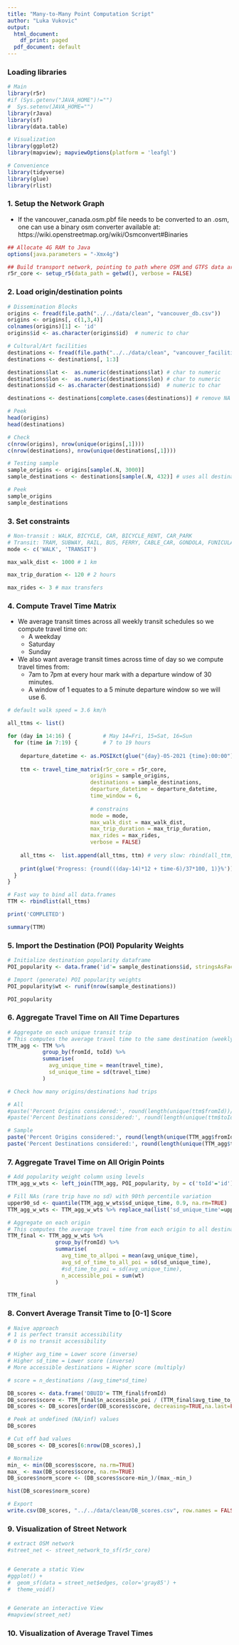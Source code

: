 ```yaml
---
title: "Many-to-Many Point Computation Script"
author: "Luka Vukovic"
output:
  html_document:
    df_print: paged
  pdf_document: default
---
```


### Loading libraries
```r

# Main
library(r5r)
#if (Sys.getenv("JAVA_HOME")!="")
#  Sys.setenv(JAVA_HOME="")
library(rJava)
library(sf)
library(data.table)

# Visualization
library(ggplot2)
library(mapview); mapviewOptions(platform = 'leafgl')

# Convenience
library(tidyverse)
library(glue)
library(rlist)

```


### 1. Setup the Network Graph

- If the vancouver_canada.osm.pbf file needs to be converted to an .osm, one can use a binary osm converter available at: https://wiki.openstreetmap.org/wiki/Osmconvert#Binaries

```r
## Allocate 4G RAM to Java
options(java.parameters = "-Xmx4g")

## Build transport network, pointing to path where OSM and GTFS data are located
r5r_core <- setup_r5(data_path = getwd(), verbose = FALSE)
```


### 2. Load origin/destination points

```r

# Dissemination Blocks
origins <- fread(file.path("../../data/clean", "vancouver_db.csv"))
origins <- origins[, c(1,3,4)]
colnames(origins)[1] <- 'id'
origins$id <- as.character(origins$id)  # numeric to char

# Cultural/Art facilities
destinations <- fread(file.path("../../data/clean", "vancouver_facilities_2.csv"))
destinations <- destinations[, 1:3]

destinations$lat <-  as.numeric(destinations$lat) # char to numeric
destinations$lon <-  as.numeric(destinations$lon) # char to numeric
destinations$id <- as.character(destinations$id)  # numeric to char

destinations <- destinations[complete.cases(destinations)] # remove NA rows

# Peek
head(origins)
head(destinations)

# Check
c(nrow(origins), nrow(unique(origins[,1])))
c(nrow(destinations), nrow(unique(destinations[,1])))
```

```r
# Testing sample
sample_origins <- origins[sample(.N, 3000)]
sample_destinations <- destinations[sample(.N, 432)] # uses all destinations

# Peek
sample_origins
sample_destinations
```


### 3. Set constraints

```r
# Non-transit : WALK, BICYCLE, CAR, BICYCLE_RENT, CAR_PARK
# Transit: TRAM, SUBWAY, RAIL, BUS, FERRY, CABLE_CAR, GONDOLA, FUNICULAR
mode <- c('WALK', 'TRANSIT')

max_walk_dist <- 1000 # 1 km

max_trip_duration <- 120 # 2 hours

max_rides <- 3 # max transfers

```


### 4. Compute Travel Time Matrix

- We average transit times across all weekly transit schedules so we compute travel time on:
  - A weekday
  - Saturday
  - Sunday
- We also want average transit times across time of day so we compute travel times from:
  - 7am to 7pm at every hour mark with a departure window of 30 minutes.
  - A window of 1 equates to a 5 minute departure window so we will use 6.

```r
# default walk speed = 3.6 km/h

all_ttms <- list()

for (day in 14:16) {          # May 14=Fri, 15=Sat, 16=Sun
  for (time in 7:19) {        # 7 to 19 hours
    
    departure_datetime <- as.POSIXct(glue("{day}-05-2021 {time}:00:00"), format="%d-%m-%Y %H:%M:%S")
    
    ttm <- travel_time_matrix(r5r_core = r5r_core,
                          origins = sample_origins,
                          destinations = sample_destinations,
                          departure_datetime = departure_datetime,
                          time_window = 6,
                          
                          # constrains
                          mode = mode,
                          max_walk_dist = max_walk_dist,
                          max_trip_duration = max_trip_duration,
                          max_rides = max_rides,
                          verbose = FALSE)
    
    all_ttms <-  list.append(all_ttms, ttm) # very slow: rbind(all_ttm, ttm)
    
    print(glue('Progress: {round(((day-14)*12 + time-6)/37*100, 1)}%'))
  }
}

# Fast way to bind all data.frames
TTM <- rbindlist(all_ttms)

print('COMPLETED')

summary(TTM)
```


### 5. Import the Destination (POI) Popularity Weights

```r
# Initialize destination popularity dataframe
POI_popularity <- data.frame('id'= sample_destinations$id, stringsAsFactors = TRUE)

# Import (generate) POI popularity weights
POI_popularity$wt <- runif(nrow(sample_destinations))

POI_popularity
```



### 6. Aggregate Travel Time on All Time Departures

```r

# Aggregate on each unique transit trip
# This computes the average travel time to the same destination (weekly variation in trips)
TTM_agg <- TTM %>%
           group_by(fromId, toId) %>% 
           summarise(
             avg_unique_time = mean(travel_time), 
             sd_unique_time = sd(travel_time)
           )

# Check how many origins/destinations had trips

# All
#paste('Percent Origins considered:', round(length(unique(ttm$fromId))/nrow(origins) *100, 2), '%')
#paste('Percent Destinations considered:', round(length(unique(ttm$toId))/nrow(destinations) *100, 2), '%')

# Sample
paste('Percent Origins considered:', round(length(unique(TTM_agg$fromId))/nrow(sample_origins) *100, 2), '%')
paste('Percent Destinations considered:', round(length(unique(TTM_agg$toId))/nrow(sample_destinations) *100, 2), '%')

```

### 7. Aggregate Travel Time on All Origin Points

```r
# Add popularity weight column using levels
TTM_agg_w_wts <- left_join(TTM_agg, POI_popularity, by = c('toId'='id'))

# Fill NAs (rare trip have no sd) with 90th percentile variation
upper90_sd <- quantile(TTM_agg_w_wts$sd_unique_time, 0.9, na.rm=TRUE)
TTM_agg_w_wts <- TTM_agg_w_wts %>% replace_na(list('sd_unique_time'=upper90_sd))

# Aggregate on each origin
# This computes the average travel time from each origin to all destinations (variation in all trip)
TTM_final <- TTM_agg_w_wts %>%
               group_by(fromId) %>% 
               summarise(
                 avg_time_to_allpoi = mean(avg_unique_time), 
                 avg_sd_of_time_to_all_poi = sd(sd_unique_time),
                 #sd_time_to_poi = sd(avg_unique_time),
                 n_accessible_poi = sum(wt)
               )

TTM_final
```

### 8. Convert Average Transit Time to [0-1] Score
```r
# Naive approach
# 1 is perfect transit accessibility
# 0 is no transit accessibility

# Higher avg_time = Lower score (inverse)
# Higher sd_time = Lower score (inverse)
# More accessible destinations = Higher score (multiply)

# score = n_destinations /(avg_time*sd_time)

DB_scores <- data.frame('DBUID'= TTM_final$fromId)
DB_scores$score <- TTM_final$n_accessible_poi / (TTM_final$avg_time_to_allpoi*TTM_final$avg_sd_of_time_to_all_poi)
DB_scores <- DB_scores[order(DB_scores$score, decreasing=TRUE,na.last=FALSE), ]

# Peek at undefined (NA/inf) values
DB_scores

```


```r
# Cut off bad values
DB_scores <- DB_scores[6:nrow(DB_scores),]

# Normalize
min_ <- min(DB_scores$score, na.rm=TRUE)
max_ <- max(DB_scores$score, na.rm=TRUE)
DB_scores$norm_score <- (DB_scores$score-min_)/(max_-min_)

hist(DB_scores$norm_score)
```

```r
# Export
write.csv(DB_scores, "../../data/clean/DB_scores.csv", row.names = FALSE)
```



### 9. Visualization of Street Network
```r
# extract OSM network
#street_net <- street_network_to_sf(r5r_core)


# Generate a static View
#ggplot() +
#  geom_sf(data = street_net$edges, color='gray85') +
#  theme_void()


# Generate an interactive View
#mapview(street_net)
```


### 10. Visualization of Average Travel Times

```r

```



